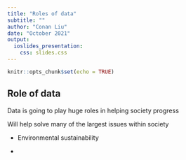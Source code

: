 ```yaml
---
title: "Roles of data"
subtitle: ""
author: "Conan Liu"
date: "October 2021"
output:
  ioslides_presentation:
    css: slides.css
---
```


```r
knitr::opts_chunk$set(echo = TRUE)
```

## Role of data

Data is going to play huge roles in helping society progress

Will help solve many of the largest issues within society

* Environmental sustainability

* 


